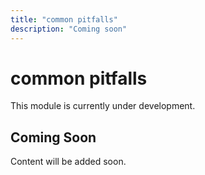```yaml
---
title: "common pitfalls"
description: "Coming soon"
---
```


# common pitfalls

This module is currently under development.

## Coming Soon

Content will be added soon.
